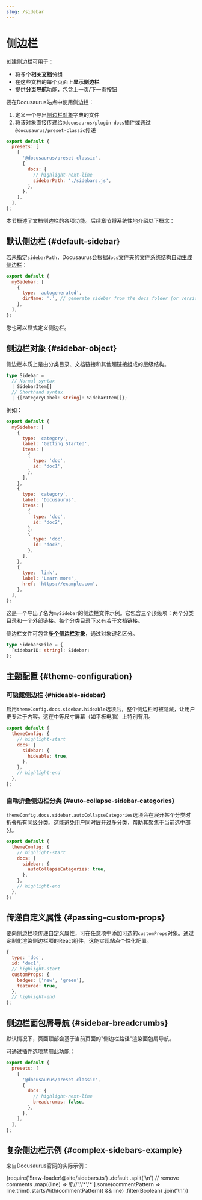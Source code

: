 ```yaml
---
slug: /sidebar
---
```


# 侧边栏

创建侧边栏可用于：

- 将多个**相关文档**分组
- 在这些文档的每个页面上**显示侧边栏**
- 提供**分页导航**功能，包含上一页/下一页按钮

要在Docusaurus站点中使用侧边栏：

1. 定义一个导出[侧边栏对象](#sidebar-object)字典的文件
2. 将该对象直接传递给`@docusaurus/plugin-docs`插件或通过`@docusaurus/preset-classic`传递

```js title="docusaurus.config.js"
export default {
  presets: [
    [
      '@docusaurus/preset-classic',
      {
        docs: {
          // highlight-next-line
          sidebarPath: './sidebars.js',
        },
      },
    ],
  ],
};
```

本节概述了文档侧边栏的各项功能。后续章节将系统性地介绍以下概念：


<DocCardList />

## 默认侧边栏 {#default-sidebar}

若未指定`sidebarPath`，Docusaurus会根据`docs`文件夹的文件系统结构[自动生成侧边栏](autogenerated.mdx)：

```js title="sidebars.js"
export default {
  mySidebar: [
    {
      type: 'autogenerated',
      dirName: '.', // generate sidebar from the docs folder (or versioned_docs/<version>)
    },
  ],
};
```

您也可以显式定义侧边栏。

## 侧边栏对象 {#sidebar-object}

侧边栏本质上是由分类目录、文档链接和其他超链接组成的层级结构。

```ts
type Sidebar =
  // Normal syntax
  | SidebarItem[]
  // Shorthand syntax
  | {[categoryLabel: string]: SidebarItem[]};
```

例如：

```js title="sidebars.js"
export default {
  mySidebar: [
    {
      type: 'category',
      label: 'Getting Started',
      items: [
        {
          type: 'doc',
          id: 'doc1',
        },
      ],
    },
    {
      type: 'category',
      label: 'Docusaurus',
      items: [
        {
          type: 'doc',
          id: 'doc2',
        },
        {
          type: 'doc',
          id: 'doc3',
        },
      ],
    },
    {
      type: 'link',
      label: 'Learn more',
      href: 'https://example.com',
    },
  ],
};
```

这是一个导出了名为`mySidebar`的侧边栏文件示例。它包含三个顶级项：两个分类目录和一个外部链接。每个分类目录下又有若干文档链接。

侧边栏文件可包含[**多个侧边栏对象**](multiple-sidebars.mdx)，通过对象键名区分。

```ts
type SidebarsFile = {
  [sidebarID: string]: Sidebar;
};
```

## 主题配置 {#theme-configuration}

### 可隐藏侧边栏 {#hideable-sidebar}

启用`themeConfig.docs.sidebar.hideable`选项后，整个侧边栏可被隐藏，让用户更专注于内容。这在中等尺寸屏幕（如平板电脑）上特别有用。

```js title="docusaurus.config.js"
export default {
  themeConfig: {
    // highlight-start
    docs: {
      sidebar: {
        hideable: true,
      },
    },
    // highlight-end
  },
};
```

### 自动折叠侧边栏分类 {#auto-collapse-sidebar-categories}

`themeConfig.docs.sidebar.autoCollapseCategories`选项会在展开某个分类时折叠所有同级分类。这能避免用户同时展开过多分类，帮助其聚焦于当前选中部分。

```js title="docusaurus.config.js"
export default {
  themeConfig: {
    // highlight-start
    docs: {
      sidebar: {
        autoCollapseCategories: true,
      },
    },
    // highlight-end
  },
};
```

## 传递自定义属性 {#passing-custom-props}

要向侧边栏项传递自定义属性，可在任意项中添加可选的`customProps`对象。通过定制化渲染侧边栏项的React组件，这能实现站点个性化配置。

```js
{
  type: 'doc',
  id: 'doc1',
  // highlight-start
  customProps: {
    badges: ['new', 'green'],
    featured: true,
  },
  // highlight-end
};
```

## 侧边栏面包屑导航 {#sidebar-breadcrumbs}

默认情况下，页面顶部会基于当前页面的"侧边栏路径"渲染面包屑导航。

可通过插件选项禁用此功能：

```js title="docusaurus.config.js"
export default {
  presets: [
    [
      '@docusaurus/preset-classic',
      {
        docs: {
          // highlight-next-line
          breadcrumbs: false,
        },
      },
    ],
  ],
};
```

## 复杂侧边栏示例 {#complex-sidebars-example}

来自Docusaurus官网的实际示例：


<CodeBlock language="js" title="sidebars.js">
  {require('!!raw-loader!@site/sidebars.ts')
    .default
    .split('\n')
    // remove comments
    .map((line) => !['//','/*','*'].some(commentPattern => line.trim().startsWith(commentPattern)) && line)
    .filter(Boolean)
    .join('\n')}
</CodeBlock>